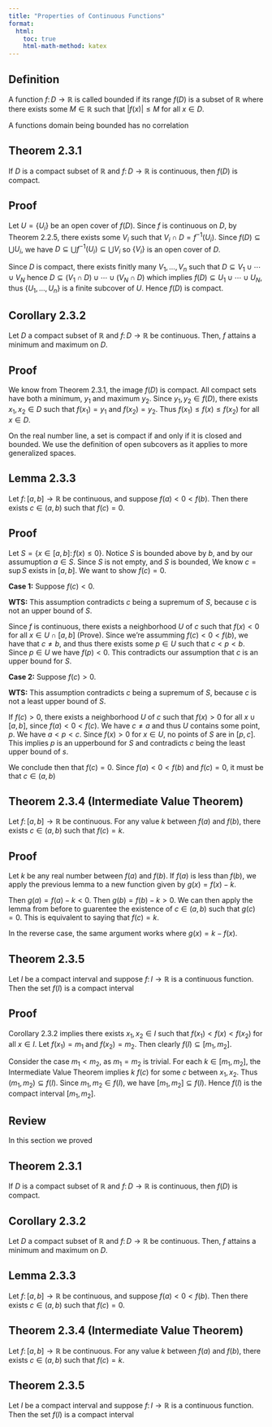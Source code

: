 ```yaml
---
title: "Properties of Continuous Functions"
format:
  html:
    toc: true
    html-math-method: katex
---
```


::: {.callout-note icon="false"}
## Definition

A function $f \colon D \to \mathbb{R}$ is called [bounded]{.definition} if its range $f(D)$ is a subset of $\mathbb{R}$ where there exists some $M \in \mathbb{R}$ such that $|f(x)| \leq M$ for all $x \in D$.

:::

A functions domain being bounded has no correlation

::: {.callout-note icon="false"}
## Theorem 2.3.1

If $D$ is a compact subset of $\mathbb{R}$ and $f \colon D \to \mathbb{R}$ is continuous, then $f(D)$ is compact.

:::

::: {.callout-tip icon="false" collapse="true"}
## Proof

Let $U = \{U_i\}$ be an open cover of $f(D)$. Since $f$ is continuous on $D$, by Theorem $2.2.5$, there exists some $V_i$ such that $V_i \cap D = f^{-1}(U_i)$. Since $f(D) \subseteq \bigcup U_i$, we have $D \subseteq \bigcup f^{-1}(U_i) \subseteq \bigcup V_i$ so $\{V_i\}$ is an open cover of $D$.

Since $D$ is compact, there exists finitly many $V_1,\dots,V_n$ such that $D \subseteq V_1 \cup \cdots \cup V_N$ hence $D \subseteq (V_1 \cap D) \cup \cdots \cup (V_N \cap D)$ which implies $f(D) \subseteq U_1 \cup \cdots \cup U_N$, thus $\{U_1,\ldots,U_n\}$ is a finite subcover of $U$. Hence $f(D)$ is compact.

:::

::: {.callout-note icon="false"}
## Corollary 2.3.2

Let $D$ a compact subset of $\mathbb{R}$ and $f \colon D \to \mathbb{R}$ be continuous. Then, $f$ attains a minimum and maximum on $D$.

:::

::: {.callout-tip icon="false" collapse="true"}
## Proof

We know from Theorem $2.3.1$, the image $f(D)$ is compact. All compact sets have both a minimum, $y_1$ and maximum $y_2$. Since $y_1,y_2 \in f(D)$, there exists $x_1,x_2\in D$ such that $f(x_1) = y_1$ and $f(x_2) = y_2$. Thus $f(x_1) \leq f(x) \leq f(x_2)$ for all $x \in D$. 

:::

On the real number line, a set is compact if and only if it is closed and bounded. We use the definition of open subcovers as it applies to more generalized spaces.

::: {.callout-note icon="false"}
## Lemma 2.3.3

Let $f \colon [a,b] \to \mathbb{R}$ be continuous, and suppose $f(a) < 0 < f(b)$. Then there exists $c \in (a,b)$ such that $f(c) = 0$.

:::


::: {.callout-tip icon="false" collapse="true"}
## Proof

Let $S = \{x \in [a,b] \colon f(x) \leq 0\}$. Notice $S$ is bounded above by $b$, and by our assumuption $a \in S$. Since $S$ is not empty, and $S$ is bounded, We know $c = \sup S$ exists in $[a,b]$. We want to show $f(c) = 0$.

**Case 1:** Suppose $f(c) < 0$. 

 **WTS:** This assumption contradicts $c$ being a supremum of $S$, because $c$ is not an upper bound of $S$. 
 
 Since $f$ is continuous, there exists a neighborhood $U$ of $c$ such that $f(x) < 0$ for all $x \in U \cap [a,b]$ (Prove). Since we're  assumming $f(c) < 0 < f(b)$, we have that $c \not = b$, and thus there exists some $p \in U$ such that $c<p<b$. Since $p \in U$ we have $f(p) < 0$. This contradicts our assumption that $c$ is an upper bound for $S$.

**Case 2:** Suppose $f(c) > 0$. 

**WTS:** This assumption contradicts $c$ being a supremum of $S$, because $c$ is not a least upper bound of $S$.

If $f(c) > 0$, there exists a neighborhood $U$ of $c$ such that $f(x) > 0$ for all $x \cup [a,b]$, since $f(a) < 0 < f(c)$. We have $c \not = a$ and thus $U$ contains some point, $p$. We have $a < p < c$. Since $f(x) > 0$ for $x \in U$, no points of $S$ are in $[p,c]$. This implies $p$ is an upperbound for $S$ and contradicts $c$ being the least upper bound of $s$.

We conclude then that $f(c) = 0$. Since $f(a) < 0 < f(b)$ and $f(c) = 0$, it must be that $c \in (a,b)$

:::


::: {.callout-note icon="false"}
## Theorem 2.3.4 (Intermediate Value Theorem)

Let $f \colon [a,b] \to \mathbb{R}$ be continuous. For any value $k$ between $f(a)$ and $f(b)$, there exists $c \in (a,b)$ such that $f(c) = k$.

:::

::: {.callout-tip icon="false" collapse="true"}
## Proof

Let $k$ be any real number between $f(a)$ and $f(b)$. If $f(a)$ is less than $f(b)$, we apply the previous lemma to a new function given by $g(x) = f(x) - k$. 

Then $g(a) = f(a) - k < 0$. Then $g(b) = f(b) - k > 0$. We can then apply the lemma from before to guarentee the existence of $c \in (a,b)$ such that $g(c) = 0$. This is equivalent to saying that $f(c) = k$.

In the reverse case, the same argument works where $g(x) = k - f(x)$.

:::

::: {.callout-note icon="false"}
## Theorem 2.3.5

Let $I$ be a compact interval and suppose $f \colon I \to \mathbb{R}$ is a continuous function. Then the set $f(I)$ is a compact interval

:::

::: {.callout-tip icon="false" collapse="true"}
## Proof

Corollary $2.3.2$ implies there exists $x_1,x_2 \in I$ such that $f(x_1) < f(x) < f(x_2)$ for all $x \in I$. Let $f(x_1) = m_1$ and $f(x_2) = m_2$. Then clearly $f(I)\subseteq [m_1,m_2]$. 

Consider the case $m_1 < m_2$, as $m_1 = m_2$ is trivial. For each $k \in [m_1,m_2]$, the Intermediate Value Theorem implies $k \ f(c)$ for some $c$ between $x_1,x_2$. Thus $(m_1,m_2) \subseteq f(I)$. Since $m_1,m_2 \in f(I)$, we have $[m_1,m_2] \subseteq f(I)$. Hence $f(I)$ is the compact interval $[m_1,m_2]$.
:::

## Review

In this section we proved

::: {.callout-note icon="false"}
## Theorem 2.3.1

If $D$ is a compact subset of $\mathbb{R}$ and $f \colon D \to \mathbb{R}$ is continuous, then $f(D)$ is compact.

:::

::: {.callout-note icon="false"}
## Corollary 2.3.2

Let $D$ a compact subset of $\mathbb{R}$ and $f \colon D \to \mathbb{R}$ be continuous. Then, $f$ attains a minimum and maximum on $D$.

:::

::: {.callout-note icon="false"}
## Lemma 2.3.3

Let $f \colon [a,b] \to \mathbb{R}$ be continuous, and suppose $f(a) < 0 < f(b)$. Then there exists $c \in (a,b)$ such that $f(c) = 0$.

:::

::: {.callout-note icon="false"}
## Theorem 2.3.4 (Intermediate Value Theorem)

Let $f \colon [a,b] \to \mathbb{R}$ be continuous. For any value $k$ between $f(a)$ and $f(b)$, there exists $c \in (a,b)$ such that $f(c) = k$.

:::

::: {.callout-note icon="false"}
## Theorem 2.3.5

Let $I$ be a compact interval and suppose $f \colon I \to \mathbb{R}$ is a continuous function. Then the set $f(I)$ is a compact interval

:::